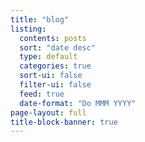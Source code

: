```yaml
---
title: "blog"
listing:
  contents: posts
  sort: "date desc"
  type: default
  categories: true
  sort-ui: false
  filter-ui: false
  feed: true
  date-format: "Do MMM YYYY"
page-layout: full
title-block-banner: true
---
```



